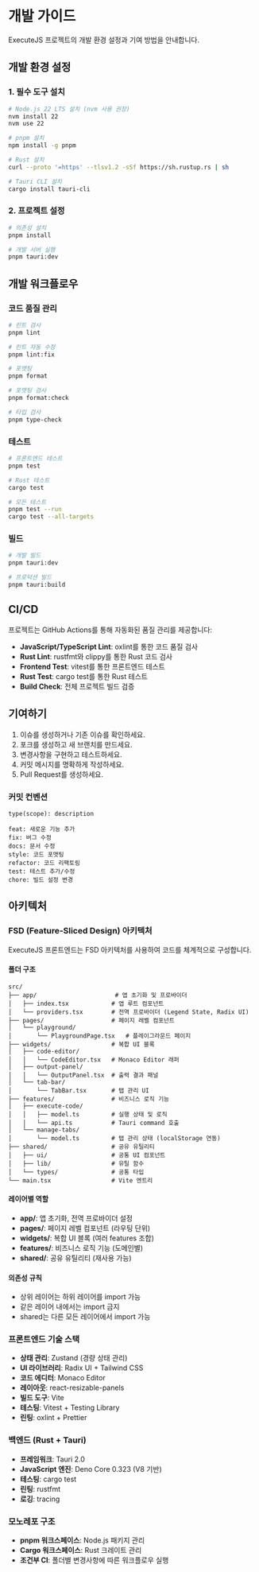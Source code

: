 # 개발 가이드

ExecuteJS 프로젝트의 개발 환경 설정과 기여 방법을 안내합니다.

## 개발 환경 설정

### 1. 필수 도구 설치

```bash
# Node.js 22 LTS 설치 (nvm 사용 권장)
nvm install 22
nvm use 22

# pnpm 설치
npm install -g pnpm

# Rust 설치
curl --proto '=https' --tlsv1.2 -sSf https://sh.rustup.rs | sh

# Tauri CLI 설치
cargo install tauri-cli
```

### 2. 프로젝트 설정

```bash
# 의존성 설치
pnpm install

# 개발 서버 실행
pnpm tauri:dev
```

## 개발 워크플로우

### 코드 품질 관리

```bash
# 린트 검사
pnpm lint

# 린트 자동 수정
pnpm lint:fix

# 포맷팅
pnpm format

# 포맷팅 검사
pnpm format:check

# 타입 검사
pnpm type-check
```

### 테스트

```bash
# 프론트엔드 테스트
pnpm test

# Rust 테스트
cargo test

# 모든 테스트
pnpm test --run
cargo test --all-targets
```

### 빌드

```bash
# 개발 빌드
pnpm tauri:dev

# 프로덕션 빌드
pnpm tauri:build
```

## CI/CD

프로젝트는 GitHub Actions를 통해 자동화된 품질 관리를 제공합니다:

- **JavaScript/TypeScript Lint**: oxlint를 통한 코드 품질 검사
- **Rust Lint**: rustfmt와 clippy를 통한 Rust 코드 검사
- **Frontend Test**: vitest를 통한 프론트엔드 테스트
- **Rust Test**: cargo test를 통한 Rust 테스트
- **Build Check**: 전체 프로젝트 빌드 검증

## 기여하기

1. 이슈를 생성하거나 기존 이슈를 확인하세요.
2. 포크를 생성하고 새 브랜치를 만드세요.
3. 변경사항을 구현하고 테스트하세요.
4. 커밋 메시지를 명확하게 작성하세요.
5. Pull Request를 생성하세요.

### 커밋 컨벤션

```
type(scope): description

feat: 새로운 기능 추가
fix: 버그 수정
docs: 문서 수정
style: 코드 포맷팅
refactor: 코드 리팩토링
test: 테스트 추가/수정
chore: 빌드 설정 변경
```

## 아키텍처

### FSD (Feature-Sliced Design) 아키텍처

ExecuteJS 프론트엔드는 FSD 아키텍처를 사용하여 코드를 체계적으로 구성합니다.

#### 폴더 구조

```
src/
├── app/                      # 앱 초기화 및 프로바이더
│   ├── index.tsx            # 앱 루트 컴포넌트
│   └── providers.tsx        # 전역 프로바이더 (Legend State, Radix UI)
├── pages/                   # 페이지 레벨 컴포넌트
│   └── playground/
│       └── PlaygroundPage.tsx   # 플레이그라운드 페이지
├── widgets/                 # 복합 UI 블록
│   ├── code-editor/
│   │   └── CodeEditor.tsx   # Monaco Editor 래퍼
│   ├── output-panel/
│   │   └── OutputPanel.tsx  # 출력 결과 패널
│   └── tab-bar/
│       └── TabBar.tsx       # 탭 관리 UI
├── features/                # 비즈니스 로직 기능
│   ├── execute-code/
│   │   ├── model.ts         # 실행 상태 및 로직
│   │   └── api.ts           # Tauri command 호출
│   └── manage-tabs/
│       └── model.ts         # 탭 관리 상태 (localStorage 연동)
├── shared/                  # 공유 유틸리티
│   ├── ui/                  # 공통 UI 컴포넌트
│   ├── lib/                 # 유틸 함수
│   └── types/               # 공통 타입
└── main.tsx                 # Vite 엔트리
```

#### 레이어별 역할

- **app/**: 앱 초기화, 전역 프로바이더 설정
- **pages/**: 페이지 레벨 컴포넌트 (라우팅 단위)
- **widgets/**: 복합 UI 블록 (여러 features 조합)
- **features/**: 비즈니스 로직 기능 (도메인별)
- **shared/**: 공유 유틸리티 (재사용 가능)

#### 의존성 규칙

- 상위 레이어는 하위 레이어를 import 가능
- 같은 레이어 내에서는 import 금지
- shared는 다른 모든 레이어에서 import 가능

### 프론트엔드 기술 스택

- **상태 관리**: Zustand (경량 상태 관리)
- **UI 라이브러리**: Radix UI + Tailwind CSS
- **코드 에디터**: Monaco Editor
- **레이아웃**: react-resizable-panels
- **빌드 도구**: Vite
- **테스팅**: Vitest + Testing Library
- **린팅**: oxlint + Prettier

### 백엔드 (Rust + Tauri)

- **프레임워크**: Tauri 2.0
- **JavaScript 엔진**: Deno Core 0.323 (V8 기반)
- **테스팅**: cargo test
- **린팅**: rustfmt
- **로깅**: tracing

### 모노레포 구조

- **pnpm 워크스페이스**: Node.js 패키지 관리
- **Cargo 워크스페이스**: Rust 크레이트 관리
- **조건부 CI**: 폴더별 변경사항에 따른 워크플로우 실행
